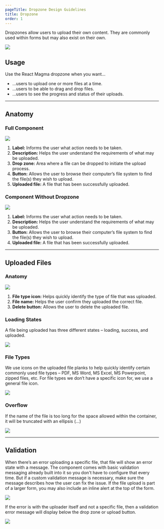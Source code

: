 ```yaml
---
pageTitle: Dropzone Design Guidelines
title: Dropzone
order: 1
---
```



<PageContent componentName="dropzone" type="design">

<LeadParagraph>
  Dropzones allow users to upload their own content. They are commonly used
  within forms but may also exist on their own.
</LeadParagraph>

![ ](../../images/dropzone/uploader-intro-image.png)

## Usage

Use the React Magma dropzone when you want...

- ...users to upload one or more files at a time.
- ...users to be able to drag and drop files.
- ...users to see the progress and status of their uploads.

---

## Anatomy

### Full Component

![ ](../../images/dropzone/uploader-dropzone-anatomy.png)

1. **Label:** Informs the user what action needs to be taken.
1. **Description:** Helps the user understand the requirements of what may be uploaded.
1. **Drop zone:** Area where a file can be dropped to initiate the upload process.
1. **Button:** Allows the user to browse their computer’s file system to find the file(s) they wish to upload.
1. **Uploaded file:** A file that has been successfully uploaded.

### Component Without Dropzone

![ ](../../images/dropzone/uploader-anatomy.png)

1. **Label:** Informs the user what action needs to be taken.
1. **Description:** Helps the user understand the requirements of what may be uploaded.
1. **Button:** Allows the user to browse their computer’s file system to find the file(s) they wish to upload.
1. **Uploaded file:** A file that has been successfully uploaded.

---

## Uploaded Files

### Anatomy

![ ](../../images/dropzone/uploaded-file-anatomy.png)

1. **File type icon:** Helps quickly identify the type of file that was uploaded.
1. **File name:** Helps the user confirm they uploaded the correct file.
1. **Delete button:** Allows the user to delete the uploaded file.

### Loading States

A file being uploaded has three different states – loading, success, and uploaded.

![ ](../../images/dropzone/loading-states.png)

### File Types

We use icons on the uploaded file planks to help quickly identify certain commonly used file types – PDF, MS Word, MS Excel, MS Powerpoint, zipped files, etc. For file types we don’t have a specific icon for, we use a general file icon.

![ ](../../images/dropzone/file-types.png)

### Overflow

If the name of the file is too long for the space allowed within the container, it will be truncated with an ellipsis (...)

![ ](../../images/dropzone/uploaded-file-overflow.png)

---

## Validation

When there’s an error uploading a specific file, that file will show an error state with a message. The component comes with basic validation messaging already built into it so you don't have to configure that every time. But if a custom validation message is necessary, make sure the message describes how the user can fix the issue. If the file upload is part of a larger form, you may also include an inline alert at the top of the form.

![ ](../../images/dropzone/file-validation.png)

If the error is with the uploader itself and not a specific file, then a validation error message will display below the drop zone or upload button.

![ ](../../images/dropzone/uploader-validation.png)

<span class="horizontal-spacer"></span>

</PageContent>